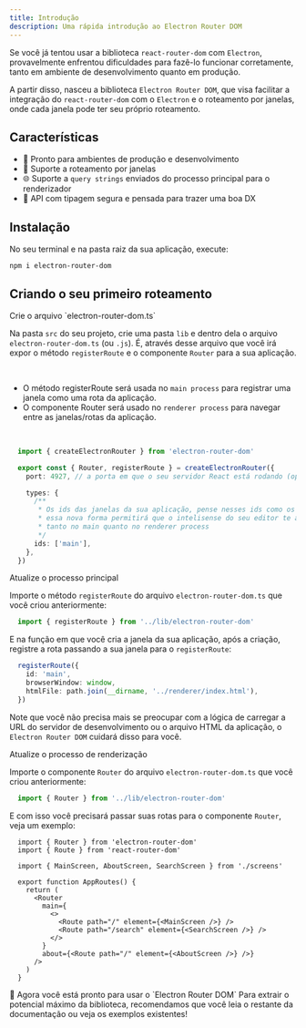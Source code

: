 ```yaml
---
title: Introdução
description: Uma rápida introdução ao Electron Router DOM
---
```


Se você já tentou usar a biblioteca `react-router-dom` com `Electron`,
provavelmente enfrentou dificuldades para fazê-lo funcionar corretamente,
tanto em ambiente de desenvolvimento quanto em produção.

A partir disso, nasceu a biblioteca `Electron Router DOM`,
que visa facilitar a integração do `react-router-dom` com o `Electron` e o roteamento por janelas,
onde cada janela pode ter seu próprio roteamento.

## Características

- 🚀 Pronto para ambientes de produção e desenvolvimento
- 📱 Suporte a roteamento por janelas
- 🌐 Suporte a `query strings` enviados do processo principal para o renderizador
- 🧬 API com tipagem segura e pensada para trazer uma boa DX

## Instalação

No seu terminal e na pasta raiz da sua aplicação, execute:

```shell
npm i electron-router-dom
```

## Criando o seu primeiro roteamento

<Steps>
  <Step>Crie o arquivo `electron-router-dom.ts`</Step>

  Na pasta `src` do seu projeto, crie uma pasta `lib` e dentro dela o arquivo `electron-router-dom.ts` (ou `.js`).
  É, através desse arquivo que você irá expor o método `registerRoute` e o componente `Router` para a sua aplicação.

  <br/>

  - O método <Link href="/docs/api/main/register-route">registerRoute</Link> será usada no `main process` para registrar uma janela como uma rota da aplicação.
  - O componente <Link href="/docs/api/renderer/router">Router</Link> será usado no `renderer process` para navegar entre as janelas/rotas da aplicação.

  <br/>

  ```typescript title="src/lib/electron-router-dom.ts"
    import { createElectronRouter } from 'electron-router-dom'

    export const { Router, registerRoute } = createElectronRouter({
      port: 4927, // a porta em que o seu servidor React está rodando (opcional, porta padrão é 3000)

      types: {
        /**
         * Os ids das janelas da sua aplicação, pense nesses ids como os basenames das rotas
         * essa nova forma permitirá que o intelisense do seu editor te ajude a saber quais ids estão disponíveis
         * tanto no main quanto no renderer process
         */
        ids: ['main'],
      },
    })
  ```

  <Step>Atualize o processo principal</Step>

  Importe o método `registerRoute` do arquivo `electron-router-dom.ts` que você criou anteriormente:

  ```ts title="src/main/index.ts"
    import { registerRoute } from '../lib/electron-router-dom'
  ```

  E na função em que você cria a janela da sua aplicação, após a criação, registre a rota passando a sua janela para o `registerRoute`:

  ```ts title="src/main/index.ts"
    registerRoute({
      id: 'main',
      browserWindow: window,
      htmlFile: path.join(__dirname, '../renderer/index.html'),
    })
  ```

  Note que você não precisa mais se preocupar com a lógica de carregar a URL do servidor de desenvolvimento ou o arquivo HTML da aplicação, o `Electron Router DOM` cuidará disso para você.

  <Step>Atualize o processo de renderização</Step>

  Importe o componente `Router` do arquivo `electron-router-dom.ts` que você criou anteriormente:

  ```ts title="src/renderer/routes.tsx"
    import { Router } from '../lib/electron-router-dom'
  ```

  E com isso você precisará passar suas rotas para o componente `Router`, veja um exemplo:

  ```tsx title="src/renderer/routes.tsx"
    import { Router } from 'electron-router-dom'
    import { Route } from 'react-router-dom'

    import { MainScreen, AboutScreen, SearchScreen } from './screens'

    export function AppRoutes() {
      return (
        <Router
          main={
            <>
              <Route path="/" element={<MainScreen />} />
              <Route path="/search" element={<SearchScreen />} />
            </>
          }
          about={<Route path="/" element={<AboutScreen />} />}
        />
      )
    }
  ```
</Steps>

<Alert variant="success">
  <AlertTitle className="text-bold text-lg">
    🎉 Agora você está pronto para usar o `Electron Router DOM`
  </AlertTitle>

  <AlertDescription>
    Para extrair o potencial máximo da biblioteca,
    recomendamos que você leia o restante da documentação ou veja os <Link href="https://github.com/daltonmenezes/electron-router-dom/tree/main/examples">exemplos</Link> existentes!
  </AlertDescription>
</Alert>
